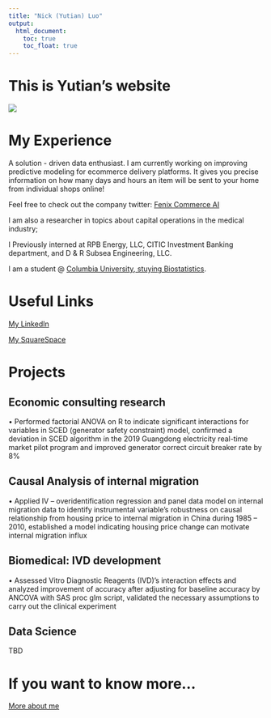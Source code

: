 ```yaml
---
title: "Nick (Yutian) Luo"
output: 
  html_document:
    toc: true
    toc_float: true
---
```


# This is Yutian's website

![](https://media.giphy.com/media/RG01kHJGpCAY8/giphy.gif)


# My Experience

A solution - driven data enthusiast. I am currently working on improving predictive modeling for ecommerce delivery platforms. It gives you precise information on how many days and hours an item will be sent to your home from individual shops online!

Feel free to check out the company twitter:
[Fenix Commerce AI](https://twitter.com/fenixcommerce?lang=en)

I am also a researcher in topics about capital operations in the medical industry; 

I Previously interned at RPB Energy, LLC, CITIC Investment Banking department, and D & R Subsea Engineering, LLC. 

I am a student @ 
[Columbia University, stuying Biostatistics](https://www.publichealth.columbia.edu/people/current-students/academics/degree-requirements/ms-programs/theory-methods-track).


# Useful Links

[My LinkedIn](https://www.linkedin.com/in/nick-yutian-luo-b71749172)

[My SquareSpace](https://www.nickluo1313/squarespace.com)

  
# Projects{.tabset}


## Economic consulting research

• Performed factorial ANOVA on R to indicate significant interactions for variables in SCED (generator safety constraint) model, confirmed a deviation in SCED algorithm in the 2019 Guangdong electricity real-time market pilot program and improved generator correct circuit breaker rate by 8%


## Causal Analysis of internal migration

• Applied IV – overidentification regression and panel data model on internal migration data to identify instrumental variable’s robustness on causal relationship from housing price to internal migration in China during 1985 – 2010, established a model indicating housing price change can motivate internal migration influx


## Biomedical: IVD development

• Assessed Vitro Diagnostic Reagents (IVD)’s interaction effects and analyzed improvement of accuracy after adjusting for baseline accuracy by ANCOVA with SAS proc glm script, validated the necessary assumptions to carry out the clinical experiment


## Data Science

TBD


# If you want to know more...

[More about me](moreme.html)
















